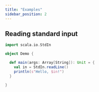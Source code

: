 ```yaml
---
title: "Examples"
sidebar_position: 2
---
```


## Reading standard input

```scala
import scala.io.StdIn

object Demo {

  def main(args: Array[String]): Unit = {
    val in = StdIn.readLine()
    println(s"Hello, $in!")
  }

}

```
